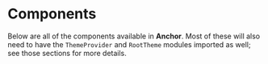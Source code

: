 
# Components

Below are all of the components available in **Anchor**. Most of these will also need to have
the <Link to="/theme/theme-provider">`ThemeProvider`</Link> and <Link to="/theme/theme-provider#roottheme">`RootTheme`</Link> modules
imported as well; see those sections for more details.

<ComponentInfo mode="all" />